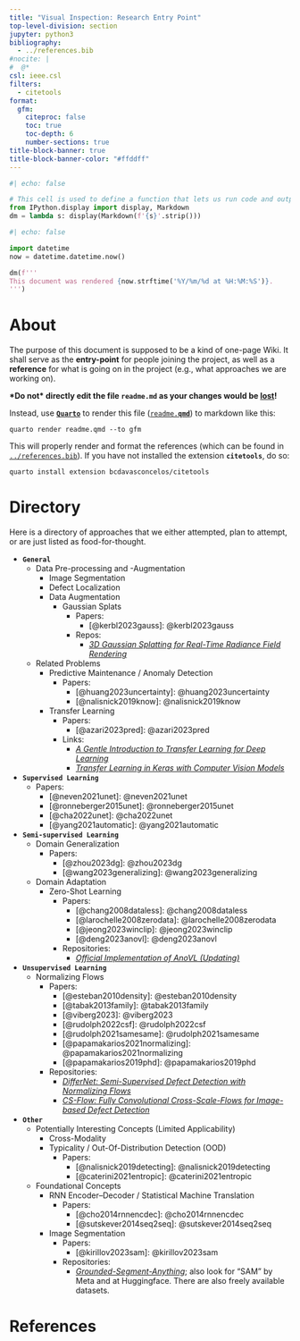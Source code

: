 ```yaml
---
title: "Visual Inspection: Research Entry Point"
top-level-division: section
jupyter: python3
bibliography:
  - ../references.bib
#nocite: |
#  @*
csl: ieee.csl
filters:
  - citetools
format:
  gfm:
    citeproc: false
    toc: true
    toc-depth: 6
    number-sections: true
title-block-banner: true
title-block-banner-color: "#ffddff"
---
```



```python
#| echo: false

# This cell is used to define a function that lets us run code and output the result as markdown, BEFORE it is rendered by Quarto.
from IPython.display import display, Markdown
dm = lambda s: display(Markdown(f'{s}'.strip()))
```


```python
#| echo: false

import datetime 
now = datetime.datetime.now()

dm(f'''
This document was rendered {now.strftime('%Y/%m/%d at %H:%M:%S')}.
''')
```


# About

The purpose of this document is supposed to be a kind of one-page Wiki.
It shall serve as the **entry-point** for people joining the project, as well as a **reference** for what is going on in the project (e.g., what approaches we are working on).


**\*Do not\* directly edit the file `readme.md` as your changes would be <u>lost</u>!**

Instead, use [**`Quarto`**](https://quarto.org/) to render this file ([`readme.`**`qmd`**](./readme.qmd)) to markdown like this:

```script
quarto render readme.qmd --to gfm
```

This will properly render and format the references (which can be found in [`../references.bib`](../references.bib)).
If you have not installed the extension **`citetools`**, do so:

```script
quarto install extension bcdavasconcelos/citetools
```


# Directory

Here is a directory of approaches that we either attempted, plan to attempt, or are just listed as food-for-thought.


- **`General`**
  - Data Pre-processing and -Augmentation
    - Image Segmentation
    - Defect Localization
    - Data Augmentation
      - Gaussian Splats
        - Papers:
          - [@kerbl2023gauss]: [@kerbl2023gauss]{.title-year}
        - Repos:
          - [*3D Gaussian Splatting for Real-Time Radiance Field Rendering*](https://github.com/graphdeco-inria/gaussian-splatting)
  - Related Problems
    - Predictive Maintenance / Anomaly Detection
      - Papers:
        - [@huang2023uncertainty]: [@huang2023uncertainty]{.title-year}
        - [@nalisnick2019know]: [@nalisnick2019know]{.title-year}
    - Transfer Learning
      - Papers:
        - [@azari2023pred]: [@azari2023pred]{.title-year}
      - Links:
        - [*A Gentle Introduction to Transfer Learning for Deep Learning*](https://machinelearningmastery.com/transfer-learning-for-deep-learning/)
        - [*Transfer Learning in Keras with Computer Vision Models*](https://machinelearningmastery.com/how-to-use-transfer-learning-when-developing-convolutional-neural-network-models/)
- **`Supervised Learning`**
  - Papers:
    - [@neven2021unet]: [@neven2021unet]{.title-year}
    - [@ronneberger2015unet]: [@ronneberger2015unet]{.title-year}
    - [@cha2022unet]: [@cha2022unet]{.title-year}
    - [@yang2021automatic]: [@yang2021automatic]{.title-year}
- **`Semi-supervised Learning`**
  - Domain Generalization
    - Papers:
      - [@zhou2023dg]: [@zhou2023dg]{.title-year}
      - [@wang2023generalizing]: [@wang2023generalizing]{.title-year}
  - Domain Adaptation
    - Zero-Shot Learning
      - Papers:
        - [@chang2008dataless]: [@chang2008dataless]{.title-year}
        - [@larochelle2008zerodata]: [@larochelle2008zerodata]{.title-year}
        - [@jeong2023winclip]: [@jeong2023winclip]{.title-year}
        - [@deng2023anovl]: [@deng2023anovl]{.title-year}
      - Repositories:
        - [*Official Implementation of AnoVL (Updating)*](https://github.com/hq-deng/AnoVL)

- **`Unsupervised Learning`**
  - Normalizing Flows
    - Papers:
      - [@esteban2010density]: [@esteban2010density]{.title-year}
      - [@tabak2013family]: [@tabak2013family]{.title-year}
      - [@viberg2023]: [@viberg2023]{.title-year}
      - [@rudolph2022csf]: [@rudolph2022csf]{.title-year}
      - [@rudolph2021samesame]: [@rudolph2021samesame]{.title-year}
      - [@papamakarios2021normalizing]: [@papamakarios2021normalizing]{.title-year}
      - [@papamakarios2019phd]: [@papamakarios2019phd]{.title-year}
    - Repositories:
      - [*DifferNet: Semi-Supervised Defect Detection with Normalizing Flows*](https://github.com/marco-rudolph/differnet)
      - [*CS-Flow: Fully Convolutional Cross-Scale-Flows for Image-based Defect Detection*](https://github.com/marco-rudolph/cs-flow)
- **`Other`**
  - Potentially Interesting Concepts (Limited Applicability)
    - Cross-Modality
    - Typicality / Out-Of-Distribution Detection (OOD)
      - Papers:
        - [@nalisnick2019detecting]: [@nalisnick2019detecting]{.title-year}
        - [@caterini2021entropic]: [@caterini2021entropic]{.title-year}
  - Foundational Concepts
    - RNN Encoder--Decoder / Statistical Machine Translation
      - Papers:
        - [@cho2014rnnencdec]: [@cho2014rnnencdec]{.title-year}
        - [@sutskever2014seq2seq]: [@sutskever2014seq2seq]{.title-year}
    - Image Segmentation
      - Papers:
        - [@kirillov2023sam]: [@kirillov2023sam]{.title-year}
      - Repositories:
        - [*Grounded-Segment-Anything*](https://github.com/IDEA-Research/Grounded-Segment-Anything); also look for "SAM" by Meta and at Huggingface. There are also freely available datasets.



# References {-}
